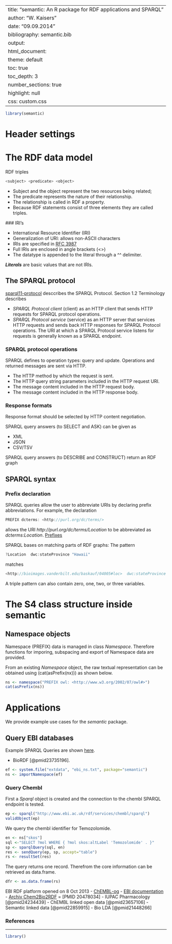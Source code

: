 %\VignetteEngine{knitr::knitr}
%\VignetteIndexEntry{Introduction}
%\VignettePackage{semantic}
---
title: "semantic: An R package for RDF applications and SPARQL"
author: "W. Kaisers"
date: "09.09.2014"
bibliography: semantic.bib
output:
    html_document:
        theme: default
        toc: true
        toc_depth: 3
        number_sections: true
        highlight: null
        css: custom.css
---

```r
library(semantic)
```

# Header settings

# The RDF data model

RDF triples
``` c
<subject> <predicate> <object>
```
 - Subject and the object represent the two resources being related;
 - The predicate represents the nature of their relationship. 
 - The relationship is called in RDF a property. 
 - Because RDF statements consist of three elements they are called triples. 
 
 ### IRI's

 - International Resource Identifier (IRI)
 - Generalization of URI: allows non-ASCII characters
 - IRIs are specified in [RFC 3987](http://www.ietf.org/rfc/rfc3987.txt)
 - Full IRIs are enclosed in angle brackets (<>)
 - The datatype is appended to the literal through a ^^ delimiter.

***Literals*** are basic values that are not IRIs.

## The SPARQL protocol

[sparql11-protocol](http://www.w3.org/TR/2013/REC-sparql11-protocol-20130321/)
desccribes the SPARQL Protocol. Section 1.2 Terminology describes

 - *SPARQL Protocol client* (client) as an HTTP client that sends HTTP requests
    for SPARQL protocol operations.
 - *SPARQL Protocol service* (service) as an HTTP server that services 
    HTTP requests and sends back HTTP responses for SPARQL Protocol operations.
    The URI at which a SPARQL Protocol service listens for requests
    is generally known as a SPARQL endpoint. 

### SPARQL protocol operations ###

SPARQL defines to operation types: query and update. Operations and 
returned messages are sent via HTTP.

 - The HTTP method by which the request is sent.
 - The HTTP query string parameters included in the HTTP request URI.
 - The message content included in the HTTP request body.
 - The message content included in the HTTP response body.

### Response formats

Response format should be selected by HTTP content negotiation.

SPARQL query answers (to SELECT and ASK) can be given as

 - XML
 - JSON
 - CSV/TSV

SPARQL query answers (to DESCRIBE and CONSTRUCT) return an RDF graph

## SPARQL syntax

### Prefix declaration

SPARQL queries allow the user to abbreviate URIs by declaring prefix
abbreviations. 
For example, the declaration
``` c
PREFIX dcterms: <http://purl.org/dc/terms/>
```

allows the URI *http://purl.org/dc/terms/Location* to be abbreviated as 
*dcterms:Location*. [Prefixes](http://prefix.cc/)

SPARQL bases on matching parts of RDF graphs: The pattern
``` c
?Location  dwc:stateProvince "Hawaii"
```
matches
```c
<http://bioimages.vanderbilt.edu/baskauf/04005#loc>  dwc:stateProvince  "Hawaii"
```
A triple pattern can also contain zero, one, two, or three variables.

# The S4 class structure inside semantic

## Namespace objects

Namespace (PREFIX) data is managed in class *Namespace*. Therefore functions 
for imporing, subspacing and export of Namespace data are provided.

From an existing *Namespace* object, the raw textual representation can
be obtained using (cat(asPrefix(nx))) as shown below.
 
```r
ns <- namespace("PREFIX owl: <http://www.w3.org/2002/07/owl#>")
cat(asPrefix(ns))
```


# Applications

We provide example use cases for the *semantic* package.

## Query EBI databases

Example SPARQL Queries are shown
[here](http://www.ebi.ac.uk/rdf/example-sparql-queries).

 - BioRDF [@pmid23735196].


```r
ef <- system.file("extdata", "ebi_ns.txt", package="semantic")
ns <- importNamespace(ef)
```

### Query Chembl

First a *Sparql* object is created and the connection to
the chembl SPARQL endpoint is tested.
```r
ep <- sparql("http://www.ebi.ac.uk/rdf/services/chembl/sparql")
validObject(ep)
```

We query the chembl identifier for Temozolomide.
```r
en <- ns["skos"]
sql <-"SELECT ?mol WHERE { ?mol skos:altLabel 'Temozolomide' . }" 
sp <- sparqlQuery(sql, en)
res <- sendQuery(ep, sp, accept="table")
rs <- resultSet(res)
```
The query returns one record. Therefrom the core information
can be retrieved as data.frame.
```r
dfr <- as.data.frame(rs)
```

EBI RDF platform opened on 8 Oct 2013
 - [ChEMBL-og](http://chembl.blogspot.de/2013/10/embl-ebi-rdf-platform.html)
 - [EBI documentation](https://www.ebi.ac.uk/rdf/documentation/sparql-endpoints)
 - [Archiv Chem2Bio2RDF](http://arxiv.org/pdf/1012.4759.pdf)
    = [PMID 20478034]
 - IUPAC Pharmacology [@pmid24234439]
 - ChEMBL linked open data [@pmid23657106]
 - Semantic linked data [@pmid22859915]
 - Bio LDA [@pmid21448266]


### References

* * *

```r
library()
```